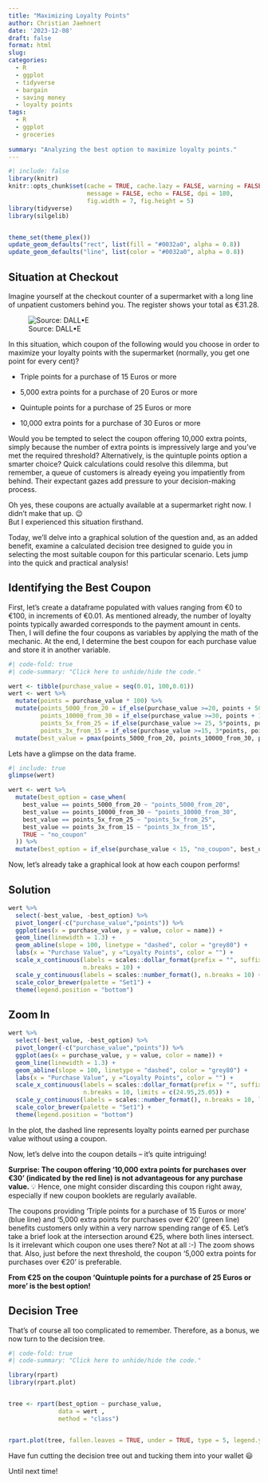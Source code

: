 ```yaml
---
title: "Maximizing Loyalty Points"
author: Christian Jaehnert
date: '2023-12-08'
draft: false
format: html
slug: 
categories:
  - R
  - ggplot
  - tidyverse
  - bargain
  - saving money
  - loyalty points
tags:
  - R
  - ggplot
  - groceries
  
summary: "Analyzing the best option to maximize loyalty points."
---
```


```r
#| include: false
library(knitr)
knitr::opts_chunk$set(cache = TRUE, cache.lazy = FALSE, warning = FALSE, 
                      message = FALSE, echo = FALSE, dpi = 180,
                      fig.width = 7, fig.height = 5)
library(tidyverse)
library(silgelib)


theme_set(theme_plex())
update_geom_defaults("rect", list(fill = "#0032a0", alpha = 0.8))
update_geom_defaults("line", list(color = "#0032a0", alpha = 0.8))

```

## Situation at Checkout

Imagine yourself at the checkout counter of a supermarket with a long line of unpatient customers behind you. The register shows your total as €31.28.

![Source: DALL•E](images/DALL·E%202023-12-08%2023.25.03%20-%20A%20realistic%20depiction%20of%20a%20supermarket%20checkout%20scene.%20Include%20a%20cashier,%20appearing%20professional%20and%20attentive,%20and%20a%20central%20human%20customer%20at%20the%20co.png){fig-align="center"}

In this situation, which coupon of the following would you choose in order to maximize your loyalty points with the supermarket (normally, you get one point for every cent)?

-   Triple points for a purchase of 15 Euros or more

-   5,000 extra points for a purchase of 20 Euros or more

-   Quintuple points for a purchase of 25 Euros or more

-   10,000 extra points for a purchase of 30 Euros or more

Would you be tempted to select the coupon offering 10,000 extra points, simply because the number of extra points is impressively large and you've met the required threshold? Alternatively, is the quintuple points option a smarter choice? Quick calculations could resolve this dilemma, but remember, a queue of customers is already eyeing you impatiently from behind. Their expectant gazes add pressure to your decision-making process.

Oh yes, these coupons are actually available at a supermarket right now. I didn't make that up. 😉\
But I experienced this situation firsthand.

Today, we'll delve into a graphical solution of the question and, as an added benefit, examine a calculated decision tree designed to guide you in selecting the most suitable coupon for this particular scenario. Lets jump into the quick and practical analysis!

## Identifying the Best Coupon

First, let's create a dataframe populated with values ranging from €0 to €100, in increments of €0.01. As mentioned already, the number of loyalty points typically awarded corresponds to the payment amount in cents. Then, I will define the four coupons as variables by applying the math of the mechanic. At the end, I determine the best coupon for each purchase value and store it in another variable.

```r
#| code-fold: true
#| code-summary: "Click here to unhide/hide the code."

wert <- tibble(purchase_value = seq(0.01, 100,0.01))
wert <- wert %>% 
  mutate(points = purchase_value * 100) %>% 
  mutate(points_5000_from_20 = if_else(purchase_value >=20, points + 5000, points),
         points_10000_from_30 = if_else(purchase_value >=30, points + 10000, points),
         points_5x_from_25 = if_else(purchase_value >= 25, 5*points, points),
         points_3x_from_15 = if_else(purchase_value >=15, 3*points, points)) %>% 
  mutate(best_value = pmax(points_5000_from_20, points_10000_from_30, points_5x_from_25, points_3x_from_15))

```

Lets have a glimpse on the data frame.

```r
#| include: true
glimpse(wert)
```

```r

wert <- wert %>% 
  mutate(best_option = case_when(
    best_value == points_5000_from_20 ~ "points_5000_from_20",
    best_value == points_10000_from_30 ~ "points_10000_from_30",
    best_value == points_5x_from_25 ~ "points_5x_from_25",
    best_value == points_3x_from_15 ~ "points_3x_from_15",
    TRUE ~ "no_coupon"
  )) %>% 
  mutate(best_option = if_else(purchase_value < 15, "no_coupon", best_option))
```

Now, let's already take a graphical look at how each coupon performs!

::: panel-tabset
## Solution

```r

wert %>% 
  select(-best_value, -best_option) %>% 
  pivot_longer(-c("purchase_value","points")) %>% 
  ggplot(aes(x = purchase_value, y = value, color = name)) +
  geom_line(linewidth = 1.3) +
  geom_abline(slope = 100, linetype = "dashed", color = "grey80") +
  labs(x = "Purchase Value", y ="Loyalty Points", color = "") +
  scale_x_continuous(labels = scales::dollar_format(prefix = "", suffix = "€"), 
                     n.breaks = 10) +
  scale_y_continuous(labels = scales::number_format(), n.breaks = 10) +
  scale_color_brewer(palette = "Set1") +
  theme(legend.position = "bottom")
```

## Zoom In

```r
wert %>% 
  select(-best_value, -best_option) %>% 
  pivot_longer(-c("purchase_value","points")) %>% 
  ggplot(aes(x = purchase_value, y = value, color = name)) +
  geom_line(linewidth = 1.3) +
  geom_abline(slope = 100, linetype = "dashed", color = "grey80") +
  labs(x = "Purchase Value", y ="Loyalty Points", color = "") +
  scale_x_continuous(labels = scales::dollar_format(prefix = "", suffix = "€"), 
                     n.breaks = 10, limits = c(24.95,25.05)) +
  scale_y_continuous(labels = scales::number_format(), n.breaks = 10, limits = c(7490,7510)) +
  scale_color_brewer(palette = "Set1") +
  theme(legend.position = "bottom")
```
:::

In the plot, the dashed line represents loyalty points earned per purchase value without using a coupon.

Now, let's delve into the coupon details -- it's quite intriguing!

**Surprise: The coupon offering '10,000 extra points for purchases over €30' (indicated by the red line) is not advantageous for any purchase value.** 💡 Hence, one might consider discarding this coupon right away, especially if new coupon booklets are regularly available.

The coupons providing 'Triple points for a purchase of 15 Euros or more' (blue line) and '5,000 extra points for purchases over €20' (green line) benefits customers only within a very narrow spending range of €5. Let's take a brief look at the intersection around €25, where both lines intersect. Is it irrelevant which coupon one uses there? Not at all :-) The zoom shows that. Also, just before the next threshold, the coupon '5,000 extra points for purchases over €20' is preferable.

**From €25 on the coupon 'Quintuple points for a purchase of 25 Euros or more' is the best option!**

## Decision Tree

That's of course all too complicated to remember. Therefore, as a bonus, we now turn to the decision tree.

```r
#| code-fold: true
#| code-summary: "Click here to unhide/hide the code."

library(rpart)
library(rpart.plot)


tree <- rpart(best_option ~ purchase_value, 
              data = wert , 
              method = "class")


rpart.plot(tree, fallen.leaves = TRUE, under = TRUE, type = 5, legend.y = NA)


```

Have fun cutting the decision tree out and tucking them into your wallet 😃

Until next time!
